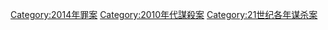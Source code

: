 {{cat topic in year| topic=谋杀案| year=2014}}

[[Category:2014年罪案|Category:2014年罪案]]
[[Category:2010年代謀殺案|Category:2010年代謀殺案]]
[[Category:21世纪各年谋杀案|Category:21世纪各年谋杀案]]
